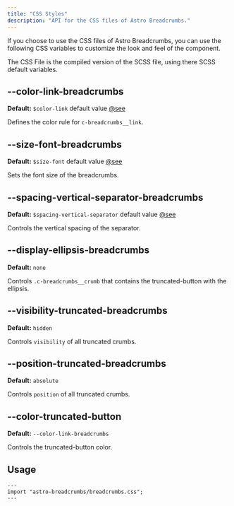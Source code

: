 ```yaml
---
title: "CSS Styles"
description: "API for the CSS files of Astro Breadcrumbs."
---
```


If you choose to use the CSS files of Astro Breadcrumbs, you can use the following CSS variables to customize the look and feel of the component.

The CSS File is the compiled version of the SCSS file, using there SCSS default variables.

## --color-link-breadcrumbs

**Default:** `$color-link` default value [@see](/styling/scss-api#color-link)

Defines the color rule for `c-breadcrumbs__link`.

## --size-font-breadcrumbs

**Default:** `$size-font` default value [@see](/styling/scss-api#size-font)

Sets the font size of the breadcrumbs.

## --spacing-vertical-separator-breadcrumbs

**Default:** `$spacing-vertical-separator` default value [@see](/styling/scss-api#spacing-vertical-separator)

Controls the vertical spacing of the separator.

## --display-ellipsis-breadcrumbs

**Default:** `none`

Controls `.c-breadcrumbs__crumb` that contains the truncated-button with the ellipsis.

## --visibility-truncated-breadcrumbs

**Default:** `hidden`

Controls `visibility` of all truncated crumbs.

## --position-truncated-breadcrumbs

**Default:** `absolute`

Controls `position` of all truncated crumbs.

## --color-truncated-button

**Default:** `--color-link-breadcrumbs`

Controls the truncated-button color.

## Usage

```astro
---
import "astro-breadcrumbs/breadcrumbs.css";
---
```

